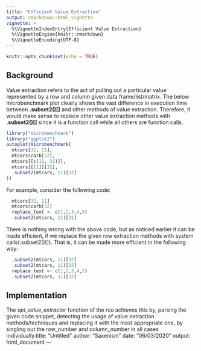 ```yaml
---
title: "Efficient Value Extraction"
output: rmarkdown::html_vignette
vignette: >
  %\VignetteIndexEntry{Efficient Value Extraction}
  %\VignetteEngine{knitr::rmarkdown}
  %\VignetteEncoding{UTF-8}
---
```


```r
knitr::opts_chunk$set(echo = TRUE)
```

## Background

Value extraction refers to the act of pulling out a particular value represented by a row and column given data frame/list/matrix. The below microbenchmark plot clearly shows the vast difference in execution time between **.subset2()[]** and other methods of value extraction. Therefore, it would make sense to replace other value extraction methods with **.subset2()[]** since it is a function call while all others are function calls.

```r
library("microbenchmark")
library("ggplot2")
autoplot(microbenchmark(
  mtcars[32, 11],
  mtcars$carb[32],
  mtcars[[c(11, 32)]],
  mtcars[[11]][32],
  .subset2(mtcars, 11)[32]
))
```

For example, consider the following code:

```r
  mtcars[32, 11]
  mtcars$carb[32]
  replace_text <- c(1,2,3,4,5)
  .subset2(mtcars, 11)[32]
```

There is nothing wrong with the above code, but as noticed earlier it can be made efficient, if we replace the given row extraction methods with system calls(.subset2()[]). That is, it can be made more efficient in the following way:

```r
  .subset2(mtcars, 11)[32]
  .subset2(mtcars, 11)[32]
  replace_text <- c(1,2,3,4,5)
  .subset2(mtcars, 11)[32]
```

## Implementation

The *opt_value_extractor* function of the *rco* achieves this by, parsing the given code snippet, detecting the usage of value extraction methods/techniques and replacing it with the most appropriate one, by singling out the row_number and column_number in all cases individually.title: "Untitled"
author: "Saxenism"
date: "06/03/2020"
output: html_document
---
